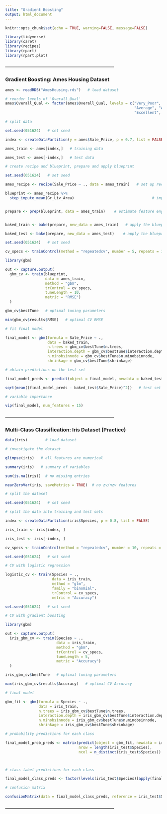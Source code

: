 ```yaml
---
title: "Gradient Boosting"
output: html_document
---
```


```r
knitr::opts_chunk$set(echo = TRUE, warning=FALSE, message=FALSE)

library(tidyverse)
library(caret)
library(recipes)
library(rpart)
library(rpart.plot)
```


#### ---------------------------------------------------------------------------
### Gradient Boosting: Ames Housing Dataset

```r
ames <- readRDS("AmesHousing.rds")   # load dataset
```

```r
# reorder levels of 'Overall_Qual'
ames$Overall_Qual <- factor(ames$Overall_Qual, levels = c("Very_Poor", "Poor", "Fair", "Below_Average", 
                                                          "Average", "Above_Average", "Good", "Very_Good", 
                                                          "Excellent", "Very_Excellent"))
```

```r
# split data

set.seed(051624)   # set seed

index <- createDataPartition(y = ames$Sale_Price, p = 0.7, list = FALSE)   # consider 70-30 split

ames_train <- ames[index,]   # training data

ames_test <- ames[-index,]   # test data
```


```r
# create recipe and blueprint, prepare and apply blueprint

set.seed(051624)   # set seed

ames_recipe <- recipe(Sale_Price ~ ., data = ames_train)   # set up recipe

blueprint <- ames_recipe %>%
  step_impute_mean(Gr_Liv_Area)                                   # impute missing entries


prepare <- prep(blueprint, data = ames_train)    # estimate feature engineering parameters based on training data


baked_train <- bake(prepare, new_data = ames_train)   # apply the blueprint to training data

baked_test <- bake(prepare, new_data = ames_test)    # apply the blueprint to test data
```


```r
set.seed(051624)   # set seed

cv_specs <- trainControl(method = "repeatedcv", number = 5, repeats = 1)   # CV specifications

library(gbm)

out <- capture.output(
  gbm_cv <- train(blueprint,
                  data = ames_train,
                  method = "gbm",  
                  trControl = cv_specs,
                  tuneLength = 10,
                  metric = "RMSE")
  )
```


```r
gbm_cv$bestTune   # optimal tuning parameters
```


```r
min(gbm_cv$results$RMSE)   # optimal CV RMSE
```


```r
# fit final model

final_model <- gbm(formula = Sale_Price ~ .,
                   data = baked_train,
                   n.trees = gbm_cv$bestTune$n.trees,
                   interaction.depth = gbm_cv$bestTune$interaction.depth,
                   n.minobsinnode = gbm_cv$bestTune$n.minobsinnode,
                   shrinkage = gbm_cv$bestTune$shrinkage)
```


```r
# obtain predictions on the test set

final_model_preds <- predict(object = final_model, newdata = baked_test, type = "response")  # test set predictions

sqrt(mean((final_model_preds - baked_test$Sale_Price)^2))   # test set RMSE
```


```r
# variable importance

vip(final_model, num_features = 15)
```


#### ---------------------------------------------------------------------------
### Multi-Class Classification: Iris Dataset (Practice)

```r
data(iris)        # load dataset
```



```r
# investigate the dataset

glimpse(iris)   # all features are numerical
```

```r
summary(iris)   # summary of variables
```

```r
sum(is.na(iris))  # no missing entries
```

```r
nearZeroVar(iris, saveMetrics = TRUE)  # no zv/nzv features
```



```r
# split the dataset

set.seed(051624)   # set seed

# split the data into training and test sets

index <- createDataPartition(iris$Species, p = 0.8, list = FALSE)

iris_train <- iris[index, ]

iris_test <- iris[-index, ]
```



```r
cv_specs <- trainControl(method = "repeatedcv", number = 10, repeats = 5)   # CV specifications
```

```r
set.seed(051624)   # set seed

# CV with logistic regression

logistic_cv <- train(Species ~ .,
                     data = iris_train,
                     method = "glm",
                     family = "binomial",
                     trControl = cv_specs,
                     metric = "Accuracy")
```

```r
set.seed(051624)   # set seed

# CV with gradient boosting

library(gbm)

out <- capture.output(
  iris_gbm_cv <- train(Species ~ .,
                       data = iris_train,
                       method = "gbm",  
                       trControl = cv_specs,
                       tuneLength = 5,
                       metric = "Accuracy")
  )
```

```r
iris_gbm_cv$bestTune   # optimal tuning parameters
```

```r
max(iris_gbm_cv$results$Accuracy)   # optimal CV Accuracy
```



```r
# final model

gbm_fit <- gbm(formula = Species ~ .,
               data = iris_train,
               n.trees = iris_gbm_cv$bestTune$n.trees,
               interaction.depth = iris_gbm_cv$bestTune$interaction.depth,
               n.minobsinnode = iris_gbm_cv$bestTune$n.minobsinnode,
               shrinkage = iris_gbm_cv$bestTune$shrinkage)
```

```r
# probability predictions for each class

final_model_prob_preds <- matrix(predict(object = gbm_fit, newdata = iris_test, type = "response"),
                                 nrow = length(iris_test$Species),
                                 ncol = n_distinct(iris_test$Species))



# class label predictions for each class

final_model_class_preds <- factor(levels(iris_test$Species)[apply(final_model_prob_preds, 1, which.max)])
```

```r
# confusion matrix

confusionMatrix(data = final_model_class_preds, reference = iris_test$Species)
```


#### ---------------------------------------------------------------------------
